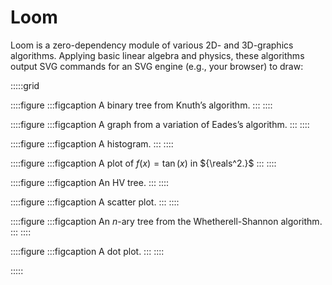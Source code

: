 
# Loom
Loom is a zero-dependency module of various 2D- and 3D-graphics algorithms. Applying basic linear algebra and physics, these algorithms output SVG commands for an SVG engine (e.g., your browser) to draw:

:::::grid

::::figure
<Knuth1/>
:::figcaption
A binary tree from Knuth’s algorithm.
:::
::::

::::figure
<ForceGraph1/>
:::figcaption
A graph from a variation of Eades’s algorithm.
:::
::::

::::figure
<Histogram1/>
:::figcaption
A histogram.
:::
::::

::::figure
<Plot1/>
:::figcaption
A plot of ${f(x) = \tan(x)}$ in ${\reals^2.}$
:::
::::

::::figure
<HV1/>
:::figcaption
An HV tree.
:::
::::

::::figure
<Scatter1/>
:::figcaption
A scatter plot.
:::
::::


::::figure
<WetherellShannon1/>
:::figcaption
An ${n}$-ary tree from the Whetherell-Shannon algorithm.
:::
::::


::::figure
<DotPlot1/>
:::figcaption
A dot plot.
:::
::::

:::::